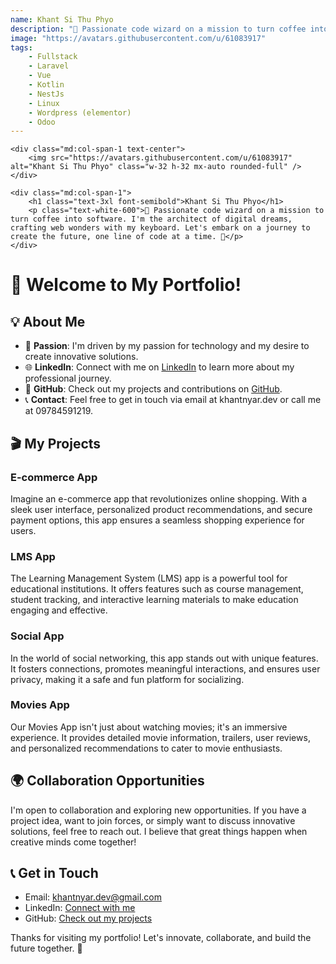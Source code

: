 ```yaml
---
name: Khant Si Thu Phyo
description: "🚀 Passionate code wizard on a mission to turn coffee into software. I'm the architect of digital dreams, crafting web wonders with my keyboard. Let's embark on a journey to create the future, one line of code at a time. 🌟"
image: "https://avatars.githubusercontent.com/u/61083917"
tags:
    - Fullstack
    - Laravel
    - Vue
    - Kotlin
    - NestJs
    - Linux
    - Wordpress (elementor)
    - Odoo
---
```


<div class="bg-dark p-6 md:grid md:grid-cols-2 md:gap-6 md:w-3/4 md:m-auto">

    <div class="md:col-span-1 text-center">
        <img src="https://avatars.githubusercontent.com/u/61083917" alt="Khant Si Thu Phyo" class="w-32 h-32 mx-auto rounded-full" />
    </div>

    <div class="md:col-span-1">
        <h1 class="text-3xl font-semibold">Khant Si Thu Phyo</h1>
        <p class="text-white-600">🚀 Passionate code wizard on a mission to turn coffee into software. I'm the architect of digital dreams, crafting web wonders with my keyboard. Let's embark on a journey to create the future, one line of code at a time. 🌟</p>
    </div>

</div>

# 🚀 Welcome to My Portfolio!

## 💡 About Me

-   🌟 **Passion**: I'm driven by my passion for technology and my desire to create innovative solutions.
-   🌐 **LinkedIn**: Connect with me on [LinkedIn](https://www.linkedin.com/in/khant-si-thu-phyo/) to learn more about my professional journey.
-   📱 **GitHub**: Check out my projects and contributions on [GitHub](https://github.com/Khant-Nyar).
-   📞 **Contact**: Feel free to get in touch via email at khantnyar.dev or call me at 09784591219.

## 🎬 My Projects

### E-commerce App

Imagine an e-commerce app that revolutionizes online shopping. With a sleek user interface, personalized product recommendations, and secure payment options, this app ensures a seamless shopping experience for users.

### LMS App

The Learning Management System (LMS) app is a powerful tool for educational institutions. It offers features such as course management, student tracking, and interactive learning materials to make education engaging and effective.

### Social App

In the world of social networking, this app stands out with unique features. It fosters connections, promotes meaningful interactions, and ensures user privacy, making it a safe and fun platform for socializing.

### Movies App

Our Movies App isn't just about watching movies; it's an immersive experience. It provides detailed movie information, trailers, user reviews, and personalized recommendations to cater to movie enthusiasts.

## 🌍 Collaboration Opportunities

I'm open to collaboration and exploring new opportunities. If you have a project idea, want to join forces, or simply want to discuss innovative solutions, feel free to reach out. I believe that great things happen when creative minds come together!

## 📞 Get in Touch

-   Email: khantnyar.dev@gmail.com
-   LinkedIn: [Connect with me](https://www.linkedin.com/in/khant-si-thu-phyo/)
-   GitHub: [Check out my projects](https://github.com/Khant-Nyar)

Thanks for visiting my portfolio! Let's innovate, collaborate, and build the future together. 🌟
